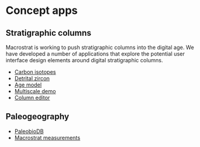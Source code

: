 
<PageBreadcrumbs></PageBreadcrumbs>

# Concept apps

## Stratigraphic columns

Macrostrat is working to push stratigraphic columns into the digital age.
We have developed a number of applications that explore the potential
user interface design elements around digital stratigraphic columns.

- [Carbon isotopes](/dev/concepts/carbon-isotopes)
- [Detrital zircon](/dev/concepts/detrital-zircon)
- [Age model](/dev/concepts/eODP)
- [Multiscale demo](/dev/concepts/multiscale-figure)
- [Column editor](/dev/concepts/editor)

## Paleogeography

- [PaleobioDB](/dev/concepts/paleogeography/pbdb)
- [Macrostrat measurements](/dev/concepts/paleogeography/measurements)
